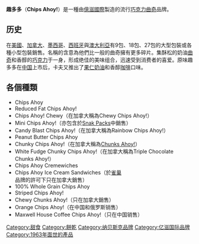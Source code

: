 {{unreferenced|time=2014-04-14T09:43:44+00:00}}
'''趣多多'''（'''Chips Ahoy!'''）是一種由[[億滋國際|億滋國際]]製造的流行[[巧克力|巧克力]][[曲奇|曲奇]]品牌。

==历史==
在[[美國|美國]]、[[加拿大|加拿大]]、[[墨西哥|墨西哥]]、[[西班牙|西班牙]]與[[澳大利亞|澳大利亞]]有9包、18包、27包的大型包裝或各種小型包裝銷售。名稱的含意為他們比一般的曲奇擁有更多碎片。集酥松的奶油[[曲奇|曲奇]]和香醇的[[巧克力|巧克力]]于一身，形成绝佳的美味组合，迅速受到消费者的喜爱。原味趣多多在[[中国|中国]]上市后，卡夫又推出了[[果仁|果仁]][[鮮奶油|奶油]]和香醇[[咖啡|咖啡]]口味。

== 各個種類 ==
*Chips Ahoy
*Reduced Fat Chips Ahoy!
*Chips Ahoy! Chewy（在加拿大稱為Chewy Chips Ahoy!）
*Mini Chips Ahoy!（亦包含於[[Snak_Packs|Snak Packs]]中銷售）
*Candy Blast Chips Ahoy!（在加拿大稱為Rainbow Chips Ahoy!）
*Peanut Butter Chips Ahoy
*Chunky Chips Ahoy!（在加拿大稱為[[Chunks_Ahoy!|Chunks Ahoy!]]）
*White Fudge Chunky Chips Ahoy!（在加拿大稱為Triple Chocolate Chunks Ahoy!）
*Chips Ahoy Cremewiches
*Chips Ahoy Ice Cream Sandwiches（於[[雀巢|雀巢]]品牌的許可下只在加拿大銷售）
*100% Whole Grain Chips Ahoy 
*Striped Chips Ahoy!
*Chewy Chunks Ahoy!（只在加拿大銷售）
*Orange Chips Ahoy!（在中国和俄罗斯销售）
*Maxwell House Coffee Chips Ahoy!（只在中国销售）

[[Category:甜食|Category:甜食]]
[[Category:餅乾|Category:餅乾]]
[[Category:纳贝斯克品牌|Category:纳贝斯克品牌]]
[[Category:亿滋国际品牌|Category:亿滋国际品牌]]
[[Category:1963年面世的產品|Category:1963年面世的產品]]